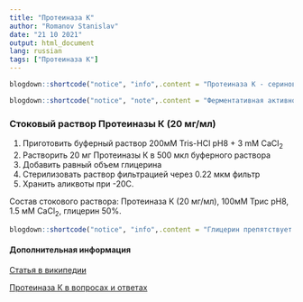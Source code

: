 ```yaml
---
title: "Протеиназа К"
author: "Romanov Stanislav"
date: "21 10 2021"
output: html_document
lang: russian
tags: ["Протеиназа К"]
---
```


```r

blogdown::shortcode("notice", "info",.content = "Протеиназа К - сериновая протеаза широкого спектра. Обнаружена в 1974 году в экстракте грибка Engyodontium album (Tritirachium album). Протеиназа К не обладает специфичностью и расщепляет широкий спектр белков, включая кератин, РНКазы и ДНКазы.")

blogdown::shortcode("notice", "note",.content = "Ферментативная активность протеиназы К осуществляется в присутсвии ионов кальция. В отсутствие Ca, или под действием хелатирующих агентов активность фермента снижается не полностю (на 80%), что позволяет очищать препараты ДНК в присутсвие ЭДТА. Кальций при этом, необходим для увеличения стабильности фермента и препятствует автолизу. Детергенты (0.5-1% SDS), соли гуанидина или мочевина, а также нагревание увеличивают доступность белков для фермента и ускоряют гидролиз. Активность фермента поддерживается в широком спектре pH, оптимум достигается при pH 8. Оптимальная температура 50-65С, хотя температура выше 65С ингибирует реакцию. Инактивация фермента возможна нагреванием до 95С (10мин), а также добавлением PMSF. Стоковые растворы готовят, как правило, в буферном растворе с добавлением Ca и концентрацией фермента 20 мг/мл.")

```

### Стоковый раствор Протеиназы К (20 мг/мл)

1.  Приготовить буферный раствор 200мМ Tris-HCl pH8 + 3 mM CaCl~2~
2.  Растворить 20 мг Протеиназы К в 500 мкл буферного раствора
3.  Добавить равный объем глицерина
4.  Стерилизовать раствор фильтрацией через 0.22 мкм фильтр
5.  Хранить аликвоты при -20С.

Состав стокового раствора: Протеиназа К (20 мг/мл), 100мМ Трис pH8, 1.5 мМ CaCl~2~, глицерин 50%.

```r
blogdown::shortcode("notice", "info",.content = "Глицерин препятствует заморозке. При необходимости вместо глицерина можно добавить равный объем mQ. Замороженные стоковые растворы нужно аликвотировать, так как фермент недостаточно устойчив к множественным заморозкам-разморозкам.")
```

#### Дополнительная информация

[Статья в википедии](https://en.wikipedia.org/wiki/Proteinase_K)

[Протеиназа К в вопросах и ответах](https://www.goldbio.com/articles/article/20-answers-to-important-proteinase-k-questions-plus-free-printable-fact-sheet)
